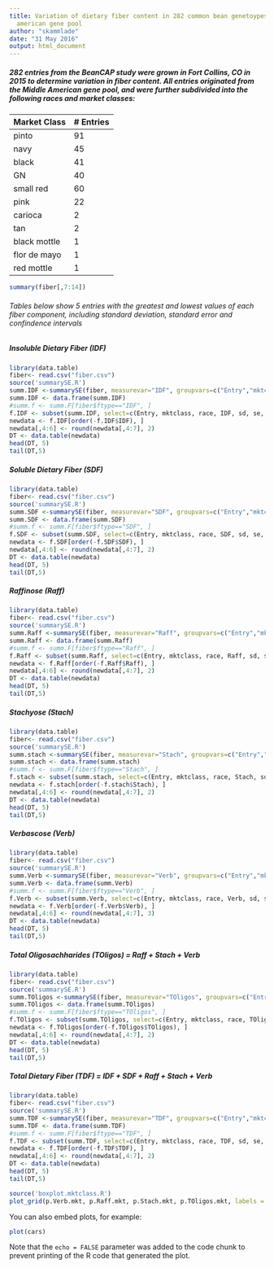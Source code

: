 ```yaml
---
title: Variation of dietary fiber content in 282 common bean genetoypes from the middle
  american gene pool
author: "skammlade"
date: "31 May 2016"
output: html_document
---
```

##### 282 entries from the BeanCAP study were grown in Fort Collins, CO in 2015 to determine variation in fiber content. All entries originated from the Middle American gene pool, and were further subdivided into the following races and market classes:


| Market Class | # Entries |
------------ | ----------
pinto | 91
navy | 45
black | 41
GN | 40
small red | 60
pink | 22
carioca | 2
tan | 2
black mottle | 1
flor de mayo | 1
red mottle | 1


```r
summary(fiber[,7:14])
```

###### Tables below show 5 entries with the greatest and lowest values of each fiber component, including standard deviation, standard error and confindence intervals

##### Insoluble Dietary Fiber (IDF)
```r
library(data.table)
fiber<- read.csv("fiber.csv")
source('summarySE.R')
summ.IDF <-summarySE(fiber, measurevar="IDF", groupvars=c("Entry","mktclass","race"))
summ.IDF <- data.frame(summ.IDF)
#summ.f <- summ.F[fiber$ftype=="IDF", ]
f.IDF <- subset(summ.IDF, select=c(Entry, mktclass, race, IDF, sd, se, ci))
newdata <- f.IDF[order(-f.IDF$IDF), ]
newdata[,4:6] <- round(newdata[,4:7], 2)
DT <- data.table(newdata)
head(DT, 5)
tail(DT,5)
```
##### Soluble Dietary Fiber (SDF)
```r
library(data.table)
fiber<- read.csv("fiber.csv")
source('summarySE.R')
summ.SDF <-summarySE(fiber, measurevar="SDF", groupvars=c("Entry","mktclass","race"))
summ.SDF <- data.frame(summ.SDF)
#summ.f <- summ.F[fiber$ftype=="SDF", ]
f.SDF <- subset(summ.SDF, select=c(Entry, mktclass, race, SDF, sd, se, ci))
newdata <- f.SDF[order(-f.SDF$SDF), ]
newdata[,4:6] <- round(newdata[,4:7], 2)
DT <- data.table(newdata)
head(DT, 5)
tail(DT,5)
```
##### Raffinose (Raff)
```r
library(data.table)
fiber<- read.csv("fiber.csv")
source('summarySE.R')
summ.Raff <-summarySE(fiber, measurevar="Raff", groupvars=c("Entry","mktclass","race"))
summ.Raff <- data.frame(summ.Raff)
#summ.f <- summ.F[fiber$ftype=="Raff", ]
f.Raff <- subset(summ.Raff, select=c(Entry, mktclass, race, Raff, sd, se, ci))
newdata <- f.Raff[order(-f.Raff$Raff), ]
newdata[,4:6] <- round(newdata[,4:7], 2)
DT <- data.table(newdata)
head(DT, 5)
tail(DT,5)
```
##### Stachyose (Stach)
```r
library(data.table)
fiber<- read.csv("fiber.csv")
source('summarySE.R')
summ.stach <-summarySE(fiber, measurevar="Stach", groupvars=c("Entry","mktclass","race"))
summ.stach <- data.frame(summ.stach)
#summ.f <- summ.F[fiber$ftype=="Stach", ]
f.stach <- subset(summ.stach, select=c(Entry, mktclass, race, Stach, sd, se, ci))
newdata <- f.stach[order(-f.stach$Stach), ]
newdata[,4:6] <- round(newdata[,4:7], 2)
DT <- data.table(newdata)
head(DT, 5)
tail(DT,5)
```
##### Verbascose (Verb)
```r
library(data.table)
fiber<- read.csv("fiber.csv")
source('summarySE.R')
summ.Verb <-summarySE(fiber, measurevar="Verb", groupvars=c("Entry","mktclass","race"))
summ.Verb <- data.frame(summ.Verb)
#summ.f <- summ.F[fiber$ftype=="Verb", ]
f.Verb <- subset(summ.Verb, select=c(Entry, mktclass, race, Verb, sd, se, ci))
newdata <- f.Verb[order(-f.Verb$Verb), ]
newdata[,4:6] <- round(newdata[,4:7], 3)
DT <- data.table(newdata)
head(DT, 5)
tail(DT,5)
```
##### Total Oligosachharides (TOligos) = Raff + Stach + Verb
```r
library(data.table)
fiber<- read.csv("fiber.csv")
source('summarySE.R')
summ.TOligos <-summarySE(fiber, measurevar="TOligos", groupvars=c("Entry","mktclass","race"))
summ.TOligos <- data.frame(summ.TOligos)
#summ.f <- summ.F[fiber$ftype=="TOligos", ]
f.TOligos <- subset(summ.TOligos, select=c(Entry, mktclass, race, TOligos, sd, se, ci))
newdata <- f.TOligos[order(-f.TOligos$TOligos), ]
newdata[,4:6] <- round(newdata[,4:7], 2)
DT <- data.table(newdata)
head(DT, 5)
tail(DT,5)
```
##### Total Dietary Fiber (TDF) = IDF + SDF + Raff + Stach + Verb
```r
library(data.table)
fiber<- read.csv("fiber.csv")
source('summarySE.R')
summ.TDF <-summarySE(fiber, measurevar="TDF", groupvars=c("Entry","mktclass","race"))
summ.TDF <- data.frame(summ.TDF)
#summ.f <- summ.F[fiber$ftype=="TDF", ]
f.TDF <- subset(summ.TDF, select=c(Entry, mktclass, race, TDF, sd, se, ci))
newdata <- f.TDF[order(-f.TDF$TDF), ]
newdata[,4:6] <- round(newdata[,4:7], 2)
DT <- data.table(newdata)
head(DT, 5)
tail(DT,5)
```


```r
source('boxplot.mktclass.R')
plot_grid(p.Verb.mkt, p.Raff.mkt, p.Stach.mkt, p.TOligos.mkt, labels = c("A", "B", "C", "D"), ncol = 2)
```




You can also embed plots, for example:

```r
plot(cars)
```

Note that the `echo = FALSE` parameter was added to the code chunk to prevent printing of the R code that generated the plot.
